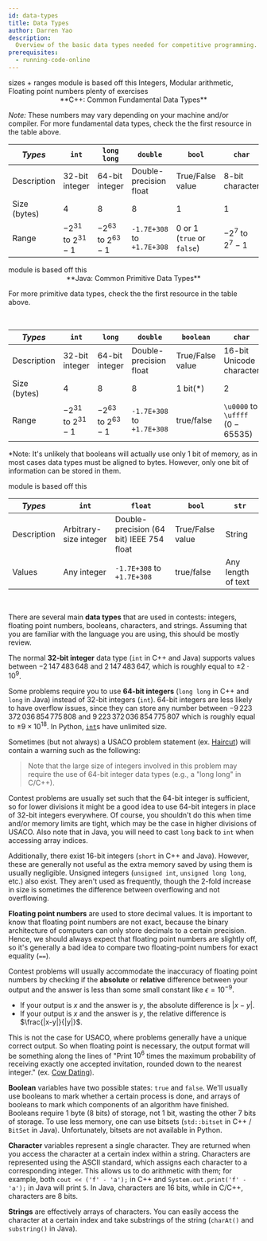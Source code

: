 ```yaml
---
id: data-types
title: Data Types
author: Darren Yao
description:
  Overview of the basic data types needed for competitive programming.
prerequisites:
  - running-code-online
---
```


<LanguageSection>

<CPPSection>

<Resources>
	<Resource
		source="CPPR"
		title="Fundamental Types"
		url="https://en.cppreference.com/w/cpp/language/types"
	>
		sizes + ranges
	</Resource>
	<Resource source="IUSACO" title="2.2 - Data Types">
		module is based off this
	</Resource>
	<Resource source="CPH" title="1.3 - Working with numbers">
		Integers, Modular arithmetic, Floating point numbers
	</Resource>
	<Resource source="PAPS" title="2.3 - Variables & Types">
		plenty of exercises
	</Resource>
</Resources>

<br />

<center>
**C++: Common Fundamental Data Types**
</center>

*Note:* These numbers may vary depending on your machine and/or compiler. For more fundamental data types, check the the first resource in the table above.

| _Types_           | `int`                     | `long long`               | `double`                     | `bool`               | `char`            | 
| ----------------- | ----------------------- | ----------------------- | ------------------------ | -------------------------- | ------------------ | 
| Description | 32-bit integer          | 64-bit integer          |  Double-precision float     | True/False value   | 8-bit character | 
| Size (bytes) | 4                       | 8                       | 8                          | 1                  | 1               | 
| Range       | $-2^{31}$ to $2^{31}-1$ | $-2^{63}$ to $2^{63}-1$ | `-1.7E+308` to `+1.7E+308` | $0$ or $1$ (`true` or `false`) | $-2^7$ to $2^7-1$ |

</CPPSection>

<JavaSection>

<Resources>
	<Resource source="JavaDocs" title="Primitive Data Types" url="https://docs.oracle.com/javase/tutorial/java/nutsandbolts/datatypes.html"> </Resource>
	<Resource source="IUSACO" title="2.2 - Data Types">
		module is based off this
	</Resource>
</Resources>

<center>
**Java: Common Primitive Data Types**
</center>

For more primitive data types, check the the first resource in the table above.

<br />

| _Types_      | `int`                   | `long`                  | `double`                   | `boolean`          | `char`                   | 
| ------------ | ----------------------- | ----------------------- | -------------------------- | ------------------ | ------------------------ | 
| Description  | 32-bit integer          | 64-bit integer          | Double-precision float     | True/False value   | 16-bit Unicode character | 
| Size (bytes) | 4                       | 8                       | 8                          | 1 bit(\*)          | 2                        |
| Range        | $-2^{31}$ to $2^{31}-1$ | $-2^{63}$ to $2^{63}-1$ | `-1.7E+308` to `+1.7E+308` | true/false         | `\u0000` to `\uffff` ($0-65535$) |

\*Note: It's unlikely that booleans will actually use only 1 bit of memory, as
in most cases data types must be aligned to bytes. However, only one bit of
information can be stored in them.

</JavaSection>

<PySection>

<Resources>
	<Resource source="IUSACO" title="2.2 - Data Types">
		module is based off this
	</Resource>
	<Resource
		starred
		source="Python"
		title="Built-in Types"
		url="https://docs.python.org/3/library/stdtypes.html"
	 />
</Resources>

<br />

| _Types_     | `int`                    | `float`                                    | `bool`             | `str`                |
| ----------- | ---------------------- | ---------------------------------------- | ---------------- | ------------------ |
| Description | Arbitrary-size integer | Double-precision (64 bit) IEEE 754 float | True/False value | String             |
| Values      | Any integer            | `-1.7E+308` to `+1.7E+308`               | true/false       | Any length of text |

</PySection>

</LanguageSection>

<br />

There are several main **data types** that are used in contests: integers,
floating point numbers, booleans, characters, and strings. Assuming that you are
familiar with the language you are using, this should be mostly review.

The normal **32-bit integer** data type (`int` in C++ and Java) supports values
between $-2\,147\,483\,648$ and $2\,147\,483\,647$, which is roughly equal to
$\pm 2 \cdot 10^9$.

Some problems require you to use **64-bit integers** (`long long` in C++ and
`long` in Java) instead of 32-bit integers (`int`). 64-bit integers are less
likely to have overflow issues, since they can store any number between
$-9\,223\,372\,036\,854\,775\,808$ and $9\,223\,372\,036\,854\,775\,807$ which
is roughly equal to $\pm 9 \times 10^{18}$. In Python,
[`int`](https://docs.python.org/3.4/library/stdtypes.html#numeric-types-int-float-complex)s
have unlimited size.

Sometimes (but not always) a USACO problem statement (ex.
[Haircut](http://www.usaco.org/index.php?page=viewproblem2&cpid=1041)) will
contain a warning such as the following:

> Note that the large size of integers involved in this problem may require the
> use of 64-bit integer data types (e.g., a "long long" in C/C++).

Contest problems are usually set such that the 64-bit integer is sufficient, so for lower divisions
it might be a good idea to use 64-bit integers in place of 32-bit integers
everywhere. Of course, you shouldn't do this when time and/or memory limits are
tight, which may be the case in higher divisions of USACO. Also note that in
Java, you will need to cast `long` back to `int` when accessing array indices.

Additionally, there exist 16-bit integers (`short` in C++ and Java). However,
these are generally not useful as the extra memory saved by using them is
usually negligible. Unsigned integers (`unsigned int`, `unsigned long long`, etc.)
also exist. They aren't used as frequently, though the 2-fold increase in size is sometimes the difference between overflowing and not overflowing.

**Floating point numbers** are used to store decimal values. It is important to
know that floating point numbers are not exact, because the binary architecture
of computers can only store decimals to a certain precision. Hence, we should
always expect that floating point numbers are slightly off, so it's generally a
bad idea to compare two floating-point numbers for exact equality (`==`).

Contest problems will usually accommodate the inaccuracy of floating point
numbers by checking if the **absolute** or **relative** difference between your
output and the answer is less than some small constant like $\epsilon=10^{-9}$.

- If your output is $x$ and the answer is $y$, the absolute difference is
  $|x-y|$.
- If your output is $x$ and the answer is $y$, the relative difference is
  $\frac{|x-y|}{|y|}$.

This is not the case for USACO, where problems generally have a unique correct
output. So when floating point is necessary, the output format will be something
along the lines of "Print $10^6$ times the maximum probability of receiving
exactly one accepted invitation, rounded down to the nearest integer." (ex.
[Cow Dating](http://www.usaco.org/index.php?page=viewproblem2&cpid=924)).

**Boolean** variables have two possible states: `true` and `false`. We'll
usually use booleans to mark whether a certain process is done, and arrays of
booleans to mark which components of an algorithm have finished. Booleans
require 1 byte (8 bits) of storage, not 1 bit, wasting the other 7 bits of
storage. To use less memory, one can use bitsets (`std::bitset` in C++ /
`BitSet` in Java). Unfortunately, bitsets are not available in Python.

**Character** variables represent a single character. They are returned when you
access the character at a certain index within a string. Characters are
represented using the ASCII standard, which assigns each character to a
corresponding integer. This allows us to do arithmetic with them; for example,
both `cout << ('f' - 'a');` in C++ and `System.out.print('f' - 'a');` in Java
will print `5`. In Java, characters are 16 bits, while in C/C++, characters are
8 bits.

**Strings** are effectively arrays of characters. You can easily access the character at a certain
index and take substrings of the string (`charAt()` and `substring()` in Java).
